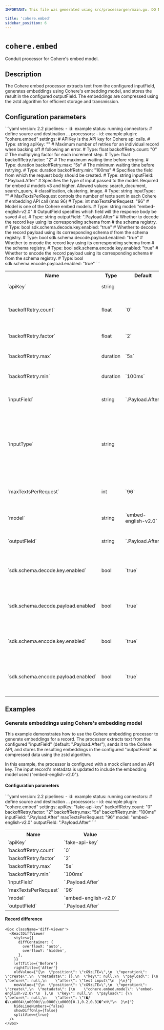 ```yaml
---
IMPORTANT: This file was generated using src/processorgen/main.go. DO NOT EDIT.

title: 'cohere.embed'
sidebar_position: 6
---
```



# `cohere.embed`

Conduit processor for Cohere's embed model.

## Description

The Cohere embed processor extracts text from the configured inputField, generates embeddings using Cohere's embedding model, and stores the result in the configured outputField. The embeddings are compressed using the zstd algorithm for efficient storage and transmission.

## Configuration parameters

<Tabs groupId="config-params">
  <TabItem value="yaml" label="YAML">
```yaml
version: 2.2
pipelines:
  - id: example
    status: running
    connectors:
      # define source and destination ...
    processors:
      - id: example
        plugin: "cohere.embed"
        settings:
          # APIKey is the API key for Cohere api calls.
          # Type: string
          apiKey: ""
          # Maximum number of retries for an individual record when backing off
          # following an error.
          # Type: float
          backoffRetry.count: "0"
          # The multiplying factor for each increment step.
          # Type: float
          backoffRetry.factor: "2"
          # The maximum waiting time before retrying.
          # Type: duration
          backoffRetry.max: "5s"
          # The minimum waiting time before retrying.
          # Type: duration
          backoffRetry.min: "100ms"
          # Specifies the field from which the request body should be created.
          # Type: string
          inputField: ".Payload.After"
          # Specifies the type of input passed to the model. Required for embed
          # models v3 and higher. Allowed values: search_document, search_query,
          # classification, clustering, image.
          # Type: string
          inputType: ""
          # MaxTextsPerRequest controls the number of texts sent in each Cohere
          # embedding API call (max 96)
          # Type: int
          maxTextsPerRequest: "96"
          # Model is one of the Cohere embed models.
          # Type: string
          model: "embed-english-v2.0"
          # OutputField specifies which field will the response body be saved
          # at.
          # Type: string
          outputField: ".Payload.After"
          # Whether to decode the record key using its corresponding schema from
          # the schema registry.
          # Type: bool
          sdk.schema.decode.key.enabled: "true"
          # Whether to decode the record payload using its corresponding schema
          # from the schema registry.
          # Type: bool
          sdk.schema.decode.payload.enabled: "true"
          # Whether to encode the record key using its corresponding schema from
          # the schema registry.
          # Type: bool
          sdk.schema.encode.key.enabled: "true"
          # Whether to encode the record payload using its corresponding schema
          # from the schema registry.
          # Type: bool
          sdk.schema.encode.payload.enabled: "true"
```
  </TabItem>
  <TabItem value="table" label="Table">
  <table class="no-margin-table">
      <tr>
        <th>Name</th>
        <th>Type</th>
        <th>Default</th>
        <th>Description</th>
      </tr>
      <tr>
        <td>`apiKey`</td>
        <td>string</td>
        <td><Chip label="null" /></td>
        <td>
  APIKey is the API key for Cohere api calls.
        </td>
      </tr>
      <tr>
        <td>`backoffRetry.count`</td>
        <td>float</td>
        <td>`0`</td>
        <td>
  Maximum number of retries for an individual record when backing off following an error.
        </td>
      </tr>
      <tr>
        <td>`backoffRetry.factor`</td>
        <td>float</td>
        <td>`2`</td>
        <td>
  The multiplying factor for each increment step.
        </td>
      </tr>
      <tr>
        <td>`backoffRetry.max`</td>
        <td>duration</td>
        <td>`5s`</td>
        <td>
  The maximum waiting time before retrying.
        </td>
      </tr>
      <tr>
        <td>`backoffRetry.min`</td>
        <td>duration</td>
        <td>`100ms`</td>
        <td>
  The minimum waiting time before retrying.
        </td>
      </tr>
      <tr>
        <td>`inputField`</td>
        <td>string</td>
        <td>`.Payload.After`</td>
        <td>
  Specifies the field from which the request body should be created.
        </td>
      </tr>
      <tr>
        <td>`inputType`</td>
        <td>string</td>
        <td><Chip label="null" /></td>
        <td>
  Specifies the type of input passed to the model. Required for embed models v3 and higher.
Allowed values: search_document, search_query, classification, clustering, image.
        </td>
      </tr>
      <tr>
        <td>`maxTextsPerRequest`</td>
        <td>int</td>
        <td>`96`</td>
        <td>
  MaxTextsPerRequest controls the number of texts sent in each Cohere embedding API call (max 96)
        </td>
      </tr>
      <tr>
        <td>`model`</td>
        <td>string</td>
        <td>`embed-english-v2.0`</td>
        <td>
  Model is one of the Cohere embed models.
        </td>
      </tr>
      <tr>
        <td>`outputField`</td>
        <td>string</td>
        <td>`.Payload.After`</td>
        <td>
  OutputField specifies which field will the response body be saved at.
        </td>
      </tr>
      <tr>
        <td>`sdk.schema.decode.key.enabled`</td>
        <td>bool</td>
        <td>`true`</td>
        <td>
  Whether to decode the record key using its corresponding schema from the schema registry.
        </td>
      </tr>
      <tr>
        <td>`sdk.schema.decode.payload.enabled`</td>
        <td>bool</td>
        <td>`true`</td>
        <td>
  Whether to decode the record payload using its corresponding schema from the schema registry.
        </td>
      </tr>
      <tr>
        <td>`sdk.schema.encode.key.enabled`</td>
        <td>bool</td>
        <td>`true`</td>
        <td>
  Whether to encode the record key using its corresponding schema from the schema registry.
        </td>
      </tr>
      <tr>
        <td>`sdk.schema.encode.payload.enabled`</td>
        <td>bool</td>
        <td>`true`</td>
        <td>
  Whether to encode the record payload using its corresponding schema from the schema registry.
        </td>
      </tr>
    </table>
  </TabItem>
</Tabs>

## Examples

### Generate embeddings using Cohere's embedding model


This example demonstrates how to use the Cohere embedding processor to generate embeddings for a record.
The processor extracts text from the configured "inputField" (default: ".Payload.After"), sends it to the Cohere API,
and stores the resulting embeddings in the configured "outputField" as compressed data using the zstd algorithm.

In this example, the processor is configured with a mock client and an API key. The input record's metadata is updated
to include the embedding model used ("embed-english-v2.0").

#### Configuration parameters

<Tabs groupId="config-params">
  <TabItem value="yaml" label="YAML">
```yaml
version: 2.2
pipelines:
  - id: example
    status: running
    connectors:
      # define source and destination ...
    processors:
      - id: example
        plugin: "cohere.embed"
        settings:
          apiKey: "fake-api-key"
          backoffRetry.count: "0"
          backoffRetry.factor: "2"
          backoffRetry.max: "5s"
          backoffRetry.min: "100ms"
          inputField: ".Payload.After"
          maxTextsPerRequest: "96"
          model: "embed-english-v2.0"
          outputField: ".Payload.After"
```
  </TabItem>
  <TabItem value="table" label="Table">
  <table class="no-margin-table">
      <tr>
        <th>Name</th>
        <th>Value</th>
      </tr>
      <tr>
        <td>`apiKey`</td>
        <td>`fake-api-key`</td>
      </tr>
      <tr>
        <td>`backoffRetry.count`</td>
        <td>`0`</td>
      </tr>
      <tr>
        <td>`backoffRetry.factor`</td>
        <td>`2`</td>
      </tr>
      <tr>
        <td>`backoffRetry.max`</td>
        <td>`5s`</td>
      </tr>
      <tr>
        <td>`backoffRetry.min`</td>
        <td>`100ms`</td>
      </tr>
      <tr>
        <td>`inputField`</td>
        <td>`.Payload.After`</td>
      </tr>
      <tr>
        <td>`maxTextsPerRequest`</td>
        <td>`96`</td>
      </tr>
      <tr>
        <td>`model`</td>
        <td>`embed-english-v2.0`</td>
      </tr>
      <tr>
        <td>`outputField`</td>
        <td>`.Payload.After`</td>
      </tr>
    </table>
  </TabItem>
</Tabs>

#### Record difference

```mdx-code-block
<Box className='diff-viewer'>
  <ReactDiffViewer
    styles={{
      diffContainer: {
        overflowX: 'auto',
        overflowY: 'hidden',
      },
    }}
    leftTitle={'Before'}
    rightTitle={'After'}
    oldValue={"{\n  \"position\": \"cG9zLTE=\",\n  \"operation\": \"create\",\n  \"metadata\": {},\n  \"key\": null,\n  \"payload\": {\n    \"before\": null,\n    \"after\": \"test input\"\n  }\n}"}
    newValue={"{\n  \"position\": \"cG9zLTE=\",\n  \"operation\": \"create\",\n  \"metadata\": {\n    \"cohere.embed.model\": \"embed-english-v2.0\"\n  },\n  \"key\": null,\n  \"payload\": {\n    \"before\": null,\n    \"after\": \"(�/�\\u0004\\u0000i\\u0000\\u0000[0.1,0.2,0.3]�^xH\"\n  }\n}"}
    hideLineNumbers={false}
    showDiffOnly={false}
    splitView={true}
  />
</Box>
```


